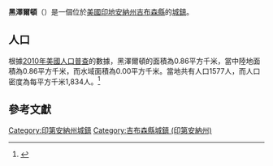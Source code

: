 {{noteTA
|G1=USState
|G2=地名
|G3=Unit
}}
{{Infobox settlement
|name            = 黑澤爾頓
|native_name = Hazleton
|settlement_type          = [[鎮|城鎮]]
|image_skyline            = Hazleton-IOOF-town-hall-in.jpg
|imagesize                = 250px
|image_map                = Gibson County Indiana Incorporated and Unincorporated areas Hazleton Highlighted 1832728.svg
|mapsize                  = 250px
|subdivision_type         = [[世界政區索引|國家]]
|subdivision_type1        = [[美国州份|州份]]
|subdivision_type2        = [[印地安納州行政區劃|縣]]
|subdivision_name         = [[美国|美国]]
|subdivision_name1        = [[印地安納州|印地安納州]]
|subdivision_name2        = [[吉布森縣_(印地安納州)|吉布森縣]]
|elevation_ft             = 453
|elevation_m              = 138
|timezone                 = [[北美东部时区|CST]]
|area_total_km2           = 0.86
|area_land_km2            = 0.86
|area_water_km2           = 0.00
|area_total_sq_mi         = 
|area_land_sq_mi          = 
|area_water_sq_mi         = 
|population_as_of         = [[2010年美國人口普查|2010]]
|population_footnotes     = 
|population_total         = 1577
|population_density_km2   = auto
|population_density_sq_mi = auto
|utc_offset               = -5
|coordinates              = {{coord|38|29|20|N|87|32|30|W|display=inline,title}}
| coor_pinpoint           = 
| coordinates_footnotes   = 
|timezone_DST             = EDT
|utc_offset_DST           = -4
|postal_code_type         = [[美國郵區編號|郵區編號]]
|postal_code              = 47640
|area_code                = {{link-en|电话区号812|Area code 812|812}}
|blank_name = [[地名信息系统|GNIS ID]]
|blank_info = 435943<ref name="GNIS">{{cite gnis|435943|Hazleton}}</ref>
}}
'''黑澤爾頓'''（{{lang-en|Hazleton}}）是一個位於[[美國|美國]][[印地安納州|印地安納州]][[吉布森縣_(印地安納州)|吉布森縣]]的[[鎮|城鎮]]。

== 人口 ==
根據[[2010年美國人口普查|2010年美國人口普查]]的數據，黑澤爾頓的面積為0.86平方千米，當中陸地面積為0.86平方千米，而水域面積為0.00平方千米。當地共有人口1577人，而人口密度為每平方千米1,834人。<ref name="GR8">{{cite web|url=http://factfinder2.census.gov|publisher=[[美国人口调查局|美国人口调查局]]|accessdate=2011-05-14|title=American FactFinder|archive-date=2013-09-11|archive-url=https://web.archive.org/web/20130911234518/http://factfinder2.census.gov/|dead-url=no}}</ref>

== 參考文獻 ==
{{reflist}}
{{吉布森縣 (印地安納州)}}
{{Indiana-geo-stub}}
{{DEFAULTSORT:Hazleton, Indiana}}
[[Category:印第安納州城鎮|Category:印第安納州城鎮]]
[[Category:吉布森縣城鎮_(印第安納州)|Category:吉布森縣城鎮 (印第安納州)]]